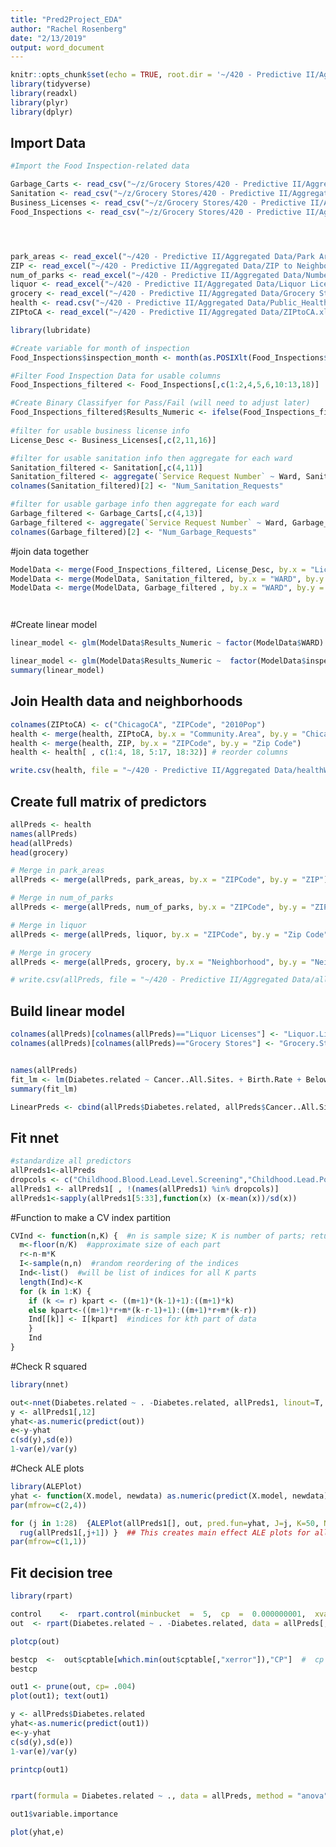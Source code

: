 ```yaml
---
title: "Pred2Project_EDA"
author: "Rachel Rosenberg"
date: "2/13/2019"
output: word_document
---
```


```r
knitr::opts_chunk$set(echo = TRUE, root.dir = '~/420 - Predictive II/Aggregated Data')
library(tidyverse)
library(readxl)
library(plyr)
library(dplyr)
```

## Import Data
```r
#Import the Food Inspection-related data

Garbage_Carts <- read_csv("~/z/Grocery Stores/420 - Predictive II/Aggregated Data/311_Service_Requests_-_Garbage_Carts.csv")
Sanitation <- read_csv("~/z/Grocery Stores/420 - Predictive II/Aggregated Data/311_Service_Requests_-_Sanitation_Code_Complaints.csv")
Business_Licenses <- read_csv("~/z/Grocery Stores/420 - Predictive II/Aggregated Data/Business_Licenses.csv")
Food_Inspections <- read_csv("~/z/Grocery Stores/420 - Predictive II/Aggregated Data/Food_Inspections.csv")




park_areas <- read_excel("~/420 - Predictive II/Aggregated Data/Park Areas by ZIP.xlsx")
ZIP <- read_excel("~/420 - Predictive II/Aggregated Data/ZIP to Neighborhood.xlsx")
num_of_parks <- read_excel("~/420 - Predictive II/Aggregated Data/Number of Parks by ZIP.xlsx")
liquor <- read_excel("~/420 - Predictive II/Aggregated Data/Liquor Licenses by ZIP.xlsx")
grocery <- read_excel("~/420 - Predictive II/Aggregated Data/Grocery Stores by Neighborhood.xlsx")
health <- read.csv("~/420 - Predictive II/Aggregated Data/Public_Health_Statistics-_Selected_public_health_indicators_by_Chicago_community_area.csv")
ZIPtoCA <- read_excel("~/420 - Predictive II/Aggregated Data/ZIPtoCA.xlsx")
```
```r
library(lubridate)

#Create variable for month of inspection
Food_Inspections$inspection_month <- month(as.POSIXlt(Food_Inspections$`Inspection Date`, format="%m/%d/%Y"))

#Filter Food Inspection Data for usable columns
Food_Inspections_filtered <- Food_Inspections[,c(1:2,4,5,6,10:13,18)]

#Create Binary Classifyer for Pass/Fail (will need to adjust later)
Food_Inspections_filtered$Results_Numeric <- ifelse(Food_Inspections_filtered$Results =="Fail", 0, 1)
  
#filter for usable business license info
License_Desc <- Business_Licenses[,c(2,11,16)]

#filter for usable sanitation info then aggregate for each ward
Sanitation_filtered <- Sanitation[,c(4,11)]
Sanitation_filtered <- aggregate(`Service Request Number` ~ Ward, Sanitation_filtered, function(x) length(unique(x)))
colnames(Sanitation_filtered)[2] <- "Num_Sanitation_Requests"

#filter for usable garbage info then aggregate for each ward
Garbage_filtered <- Garbage_Carts[,c(4,13)]
Garbage_filtered <- aggregate(`Service Request Number` ~ Ward, Garbage_filtered, function(x) length(unique(x)))
colnames(Garbage_filtered)[2] <- "Num_Garbage_Requests"


```

#join data together
```r

ModelData <- merge(Food_Inspections_filtered, License_Desc, by.x = "License #", by.y = "LICENSE ID")
ModelData <- merge(ModelData, Sanitation_filtered, by.x = "WARD", by.y = "Ward")
ModelData <- merge(ModelData, Garbage_filtered , by.x = "WARD", by.y = "Ward")




```

#Create linear model
```r

linear_model <- glm(ModelData$Results_Numeric ~ factor(ModelData$WARD) , family=binomial(link="logit"))

linear_model <- glm(ModelData$Results_Numeric ~  factor(ModelData$inspection_month) +  ModelData$Num_Sanitation_Requests  + ModelData$Num_Garbage_Requests)
summary(linear_model)


```






## Join Health data and neighborhoods
```r
colnames(ZIPtoCA) <- c("ChicagoCA", "ZIPCode", "2010Pop")
health <- merge(health, ZIPtoCA, by.x = "Community.Area", by.y = "ChicagoCA")
health <- merge(health, ZIP, by.x = "ZIPCode", by.y = "Zip Code")
health <- health[ , c(1:4, 18, 5:17, 18:32)] # reorder columns

write.csv(health, file = "~/420 - Predictive II/Aggregated Data/healthWithZIPSandCAs.csv")
```

## Create full matrix of predictors
```r
allPreds <- health
names(allPreds)
head(allPreds)
head(grocery)

# Merge in park_areas
allPreds <- merge(allPreds, park_areas, by.x = "ZIPCode", by.y = "ZIP")

# Merge in num_of_parks
allPreds <- merge(allPreds, num_of_parks, by.x = "ZIPCode", by.y = "ZIP")

# Merge in liquor
allPreds <- merge(allPreds, liquor, by.x = "ZIPCode", by.y = "Zip Code")

# Merge in grocery
allPreds <- merge(allPreds, grocery, by.x = "Neighborhood", by.y = "Neighborhood")

# write.csv(allPreds, file = "~/420 - Predictive II/Aggregated Data/allPredictors.csv")
```

## Build linear model
```r
colnames(allPreds)[colnames(allPreds)=="Liquor Licenses"] <- "Liquor.Licenses"
colnames(allPreds)[colnames(allPreds)=="Grocery Stores"] <- "Grocery.Stores"


names(allPreds)
fit_lm <- lm(Diabetes.related ~ Cancer..All.Sites. + Birth.Rate + Below.Poverty.Level + Parks + Liquor.Licenses + Grocery.Stores, data = allPreds)
summary(fit_lm)

LinearPreds <- cbind(allPreds$Diabetes.related, allPreds$Cancer..All.Sites., allPreds$Birth.Rate, allPreds$Below.Poverty.Level, allPreds$Parks, allPreds$Liquor.Licenses, allPreds$Grocery.Stores)

```

## Fit nnet
```r
#standardize all predictors
allPreds1<-allPreds
dropcols <- c("Childhood.Blood.Lead.Level.Screening","Childhood.Lead.Poisoning", "Gonorrhea.in.Females", "Gonorrhea.in.Males")
allPreds1 <- allPreds1[ , !(names(allPreds1) %in% dropcols)]
allPreds1<-sapply(allPreds1[5:33],function(x) (x-mean(x))/sd(x))

```

#Function to make a CV index partition
```r
CVInd <- function(n,K) {  #n is sample size; K is number of parts; returns K-length list of indices for each part
  m<-floor(n/K)  #approximate size of each part
  r<-n-m*K  
  I<-sample(n,n)  #random reordering of the indices
  Ind<-list()  #will be list of indices for all K parts
  length(Ind)<-K 
  for (k in 1:K) {
    if (k <= r) kpart <- ((m+1)*(k-1)+1):((m+1)*k)   
    else kpart<-((m+1)*r+m*(k-r-1)+1):((m+1)*r+m*(k-r)) 
    Ind[[k]] <- I[kpart]  #indices for kth part of data
    }
    Ind
}
```

#Check R squared
```r
library(nnet)

out<-nnet(Diabetes.related ~ . -Diabetes.related, allPreds1, linout=T, skip=F, size=10,decay=.1,maxit=1000,trace=F)
y <- allPreds1[,12]
yhat<-as.numeric(predict(out))
e<-y-yhat
c(sd(y),sd(e))
1-var(e)/var(y)


```

#Check ALE plots
```r
library(ALEPlot)
yhat <- function(X.model, newdata) as.numeric(predict(X.model, newdata))
par(mfrow=c(2,4))

for (j in 1:28)  {ALEPlot(allPreds1[], out, pred.fun=yhat, J=j, K=50, NA.plot = TRUE)
  rug(allPreds1[,j+1]) }  ## This creates main effect ALE plots for all predictors
par(mfrow=c(1,1))
```




## Fit decision tree
```r
library(rpart)

control    <-  rpart.control(minbucket  =  5,  cp  =  0.000000001,  xval  =  10,  maxsurrogate  =  0,  usesurrogate = 0) # choose cp as small as you can. This cp corresponds to the largest tree to grow.
out  <- rpart(Diabetes.related ~ . -Diabetes.related, data = allPreds[,5:37], method = 'anova', control = control)

plotcp(out)

bestcp  <-  out$cptable[which.min(out$cptable[,"xerror"]),"CP"]  #  cp  parameter  with  minimal
bestcp

```
```r
out1 <- prune(out, cp= .004)
plot(out1); text(out1)
```


```r
y <- allPreds$Diabetes.related
yhat<-as.numeric(predict(out1))
e<-y-yhat
c(sd(y),sd(e))
1-var(e)/var(y)
```


```r
printcp(out1)


rpart(formula = Diabetes.related ~ ., data = allPreds, method = "anova",     control = control)

out1$variable.importance

plot(yhat,e)
```

